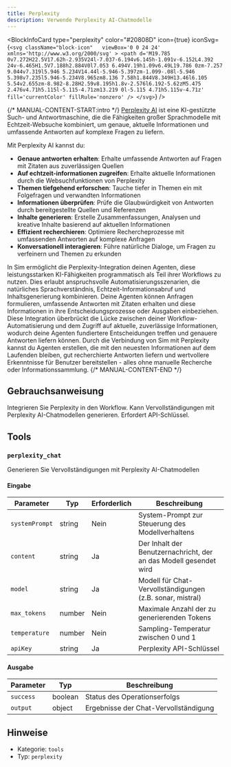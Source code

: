 ```yaml
---
title: Perplexity
description: Verwende Perplexity AI-Chatmodelle
---
```



<BlockInfoCard 
  type="perplexity"
  color="#20808D"
  icon={true}
  iconSvg={`<svg className="block-icon"   viewBox='0 0 24 24' xmlns='http://www.w3.org/2000/svg' >
      <path
        d='M19.785 0v7.272H22.5V17.62h-2.935V24l-7.037-6.194v6.145h-1.091v-6.152L4.392 24v-6.465H1.5V7.188h2.884V0l7.053 6.494V.19h1.09v6.49L19.786 0zm-7.257 9.044v7.319l5.946 5.234V14.44l-5.946-5.397zm-1.099-.08l-5.946 5.398v7.235l5.946-5.234V8.965zm8.136 7.58h1.844V8.349H13.46l6.105 5.54v2.655zm-8.982-8.28H2.59v8.195h1.8v-2.576l6.192-5.62zM5.475 2.476v4.71h5.115l-5.115-4.71zm13.219 0l-5.115 4.71h5.115v-4.71z'
        fill='currentColor'
        fillRule='nonzero'
      />
    </svg>`}
/>

{/* MANUAL-CONTENT-START:intro */}
[Perplexity AI](https://www.perplexity.ai) ist eine KI-gestützte Such- und Antwortmaschine, die die Fähigkeiten großer Sprachmodelle mit Echtzeit-Websuche kombiniert, um genaue, aktuelle Informationen und umfassende Antworten auf komplexe Fragen zu liefern.

Mit Perplexity AI kannst du:

- **Genaue antworten erhalten**: Erhalte umfassende Antworten auf Fragen mit Zitaten aus zuverlässigen Quellen
- **Auf echtzeit-informationen zugreifen**: Erhalte aktuelle Informationen durch die Websuchfunktionen von Perplexity
- **Themen tiefgehend erforschen**: Tauche tiefer in Themen ein mit Folgefragen und verwandten Informationen
- **Informationen überprüfen**: Prüfe die Glaubwürdigkeit von Antworten durch bereitgestellte Quellen und Referenzen
- **Inhalte generieren**: Erstelle Zusammenfassungen, Analysen und kreative Inhalte basierend auf aktuellen Informationen
- **Effizient recherchieren**: Optimiere Rechercheprozesse mit umfassenden Antworten auf komplexe Anfragen
- **Konversationell interagieren**: Führe natürliche Dialoge, um Fragen zu verfeinern und Themen zu erkunden

In Sim ermöglicht die Perplexity-Integration deinen Agenten, diese leistungsstarken KI-Fähigkeiten programmatisch als Teil ihrer Workflows zu nutzen. Dies erlaubt anspruchsvolle Automatisierungsszenarien, die natürliches Sprachverständnis, Echtzeit-Informationsabruf und Inhaltsgenerierung kombinieren. Deine Agenten können Anfragen formulieren, umfassende Antworten mit Zitaten erhalten und diese Informationen in ihre Entscheidungsprozesse oder Ausgaben einbeziehen. Diese Integration überbrückt die Lücke zwischen deiner Workflow-Automatisierung und dem Zugriff auf aktuelle, zuverlässige Informationen, wodurch deine Agenten fundiertere Entscheidungen treffen und genauere Antworten liefern können. Durch die Verbindung von Sim mit Perplexity kannst du Agenten erstellen, die mit den neuesten Informationen auf dem Laufenden bleiben, gut recherchierte Antworten liefern und wertvollere Erkenntnisse für Benutzer bereitstellen - alles ohne manuelle Recherche oder Informationssammlung.
{/* MANUAL-CONTENT-END */}

## Gebrauchsanweisung

Integrieren Sie Perplexity in den Workflow. Kann Vervollständigungen mit Perplexity AI-Chatmodellen generieren. Erfordert API-Schlüssel.

## Tools

### `perplexity_chat`

Generieren Sie Vervollständigungen mit Perplexity AI-Chatmodellen

#### Eingabe

| Parameter | Typ | Erforderlich | Beschreibung |
| --------- | ---- | -------- | ----------- |
| `systemPrompt` | string | Nein | System-Prompt zur Steuerung des Modellverhaltens |
| `content` | string | Ja | Der Inhalt der Benutzernachricht, der an das Modell gesendet wird |
| `model` | string | Ja | Modell für Chat-Vervollständigungen \(z.B. sonar, mistral\) |
| `max_tokens` | number | Nein | Maximale Anzahl der zu generierenden Tokens |
| `temperature` | number | Nein | Sampling-Temperatur zwischen 0 und 1 |
| `apiKey` | string | Ja | Perplexity API-Schlüssel |

#### Ausgabe

| Parameter | Typ | Beschreibung |
| --------- | ---- | ----------- |
| `success` | boolean | Status des Operationserfolgs |
| `output` | object | Ergebnisse der Chat-Vervollständigung |

## Hinweise

- Kategorie: `tools`
- Typ: `perplexity`

